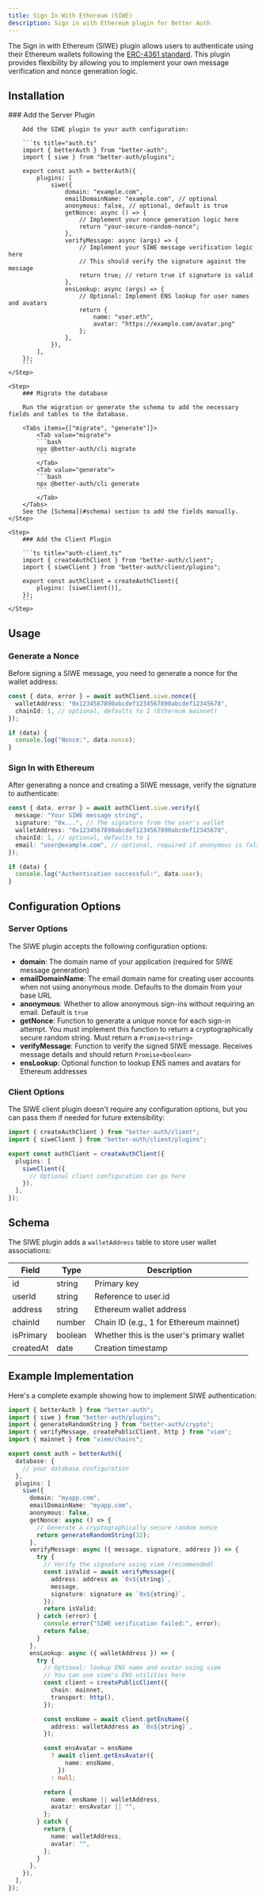 ```yaml
---
title: Sign In With Ethereum (SIWE)
description: Sign in with Ethereum plugin for Better Auth
---
```


The Sign in with Ethereum (SIWE) plugin allows users to authenticate using their Ethereum wallets following the [ERC-4361 standard](https://eips.ethereum.org/EIPS/eip-4361/). This plugin provides flexibility by allowing you to implement your own message verification and nonce generation logic.

## Installation

<Steps>
    <Step>
        ### Add the Server Plugin

        Add the SIWE plugin to your auth configuration:

        ```ts title="auth.ts"
        import { betterAuth } from "better-auth";
        import { siwe } from "better-auth/plugins";

        export const auth = betterAuth({
            plugins: [
                siwe({
                    domain: "example.com",
                    emailDomainName: "example.com", // optional
                    anonymous: false, // optional, default is true
                    getNonce: async () => {
                        // Implement your nonce generation logic here
                        return "your-secure-random-nonce";
                    },
                    verifyMessage: async (args) => {
                        // Implement your SIWE message verification logic here
                        // This should verify the signature against the message
                        return true; // return true if signature is valid
                    },
                    ensLookup: async (args) => {
                        // Optional: Implement ENS lookup for user names and avatars
                        return {
                            name: "user.eth",
                            avatar: "https://example.com/avatar.png"
                        };
                    },
                }),
            ],
        });
        ```
    </Step>

    <Step>
        ### Migrate the database

        Run the migration or generate the schema to add the necessary fields and tables to the database.

        <Tabs items={["migrate", "generate"]}>
            <Tab value="migrate">
            ```bash
            npx @better-auth/cli migrate
            ```
            </Tab>
            <Tab value="generate">
            ```bash
            npx @better-auth/cli generate
            ```
            </Tab>
        </Tabs>
        See the [Schema](#schema) section to add the fields manually.
    </Step>

    <Step>
        ### Add the Client Plugin

        ```ts title="auth-client.ts"
        import { createAuthClient } from "better-auth/client";
        import { siweClient } from "better-auth/client/plugins";

        export const authClient = createAuthClient({
            plugins: [siweClient()],
        });
        ```
    </Step>

</Steps>

## Usage

### Generate a Nonce

Before signing a SIWE message, you need to generate a nonce for the wallet address:

```ts title="generate-nonce.ts"
const { data, error } = await authClient.siwe.nonce({
  walletAddress: "0x1234567890abcdef1234567890abcdef12345678",
  chainId: 1, // optional, defaults to 1 (Ethereum mainnet)
});

if (data) {
  console.log("Nonce:", data.nonce);
}
```

### Sign In with Ethereum

After generating a nonce and creating a SIWE message, verify the signature to authenticate:

```ts title="sign-in-siwe.ts"
const { data, error } = await authClient.siwe.verify({
  message: "Your SIWE message string",
  signature: "0x...", // The signature from the user's wallet
  walletAddress: "0x1234567890abcdef1234567890abcdef12345678",
  chainId: 1, // optional, defaults to 1
  email: "user@example.com", // optional, required if anonymous is false
});

if (data) {
  console.log("Authentication successful:", data.user);
}
```

## Configuration Options

### Server Options

The SIWE plugin accepts the following configuration options:

- **domain**: The domain name of your application (required for SIWE message generation)
- **emailDomainName**: The email domain name for creating user accounts when not using anonymous mode. Defaults to the domain from your base URL
- **anonymous**: Whether to allow anonymous sign-ins without requiring an email. Default is `true`
- **getNonce**: Function to generate a unique nonce for each sign-in attempt. You must implement this function to return a cryptographically secure random string. Must return a `Promise<string>`
- **verifyMessage**: Function to verify the signed SIWE message. Receives message details and should return `Promise<boolean>`
- **ensLookup**: Optional function to lookup ENS names and avatars for Ethereum addresses

### Client Options

The SIWE client plugin doesn't require any configuration options, but you can pass them if needed for future extensibility:

```ts title="auth-client.ts"
import { createAuthClient } from "better-auth/client";
import { siweClient } from "better-auth/client/plugins";

export const authClient = createAuthClient({
  plugins: [
    siweClient({
      // Optional client configuration can go here
    }),
  ],
});
```

## Schema

The SIWE plugin adds a `walletAddress` table to store user wallet associations:

| Field     | Type    | Description                               |
| --------- | ------- | ----------------------------------------- |
| id        | string  | Primary key                               |
| userId    | string  | Reference to user.id                      |
| address   | string  | Ethereum wallet address                   |
| chainId   | number  | Chain ID (e.g., 1 for Ethereum mainnet)   |
| isPrimary | boolean | Whether this is the user's primary wallet |
| createdAt | date    | Creation timestamp                        |

## Example Implementation

Here's a complete example showing how to implement SIWE authentication:

```ts title="auth.ts"
import { betterAuth } from "better-auth";
import { siwe } from "better-auth/plugins";
import { generateRandomString } from "better-auth/crypto";
import { verifyMessage, createPublicClient, http } from "viem";
import { mainnet } from "viem/chains";

export const auth = betterAuth({
  database: {
    // your database configuration
  },
  plugins: [
    siwe({
      domain: "myapp.com",
      emailDomainName: "myapp.com",
      anonymous: false,
      getNonce: async () => {
        // Generate a cryptographically secure random nonce
        return generateRandomString(32);
      },
      verifyMessage: async ({ message, signature, address }) => {
        try {
          // Verify the signature using viem (recommended)
          const isValid = await verifyMessage({
            address: address as `0x${string}`,
            message,
            signature: signature as `0x${string}`,
          });
          return isValid;
        } catch (error) {
          console.error("SIWE verification failed:", error);
          return false;
        }
      },
      ensLookup: async ({ walletAddress }) => {
        try {
          // Optional: lookup ENS name and avatar using viem
          // You can use viem's ENS utilities here
          const client = createPublicClient({
            chain: mainnet,
            transport: http(),
          });

          const ensName = await client.getEnsName({
            address: walletAddress as `0x${string}`,
          });

          const ensAvatar = ensName
            ? await client.getEnsAvatar({
                name: ensName,
              })
            : null;

          return {
            name: ensName || walletAddress,
            avatar: ensAvatar || "",
          };
        } catch {
          return {
            name: walletAddress,
            avatar: "",
          };
        }
      },
    }),
  ],
});
```